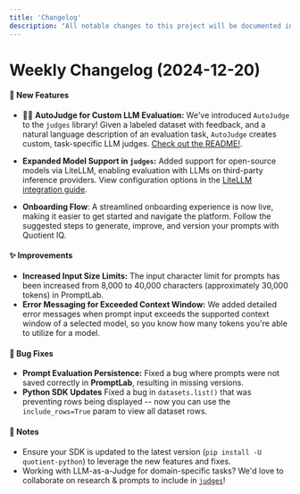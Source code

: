 ```yaml
---
title: 'Changelog'
description: "All notable changes to this project will be documented in this file."
---
```

# Weekly Changelog (2024-12-20)

#### 🚀 New Features
- 🧑‍⚖️ **AutoJudge for Custom LLM Evaluation:** We've introduced `AutoJudge` to the `judges` library! Given a labeled dataset with feedback, and a natural language description of an evaluation task, `AutoJudge` creates custom, task-specific LLM judges. [Check out the README!](https://github.com/quotient-ai/judges?tab=readme-ov-file#use-autojudge-to-create-a-custom-llm-judge).

- **Expanded Model Support in `judges`:** Added support for open-source models via LiteLLM, enabling evaluation with LLMs on third-party inference providers. View configuration options in the [LiteLLM integration guide](https://github.com/quotient-ai/judges#pick-a-model).

- **Onboarding Flow**: A streamlined onboarding experience is now live, making it easier to get started and navigate the platform. Follow the suggested steps to generate, improve, and version your prompts with Quotient IQ.

#### ✨ Improvements
- **Increased Input Size Limits:** The input character limit for prompts has been increased from 8,000 to 40,000 characters (approximately 30,000 tokens) in PromptLab. 
- **Error Messaging for Exceeded Context Window:** We added detailed error messages when prompt input exceeds the supported context window of a selected model, so you know how many tokens you're able to utilize for a model.

#### 🐛 Bug Fixes
- **Prompt Evaluation Persistence:** Fixed a bug where prompts were not saved correctly in **PromptLab**, resulting in missing versions.
- **Python SDK Updates** Fixed a bug in `datasets.list()` that was preventing rows being displayed -- now you can use the `include_rows=True` param to view all dataset rows.

#### 📣 Notes
- Ensure your SDK is updated to the latest version (`pip install -U quotient-python`) to leverage the new features and fixes.
- Working with LLM-as-a-Judge for domain-specific tasks? We'd love to collaborate on research & prompts to include in [`judges`](https://github.com/quotient-ai/judges)!
